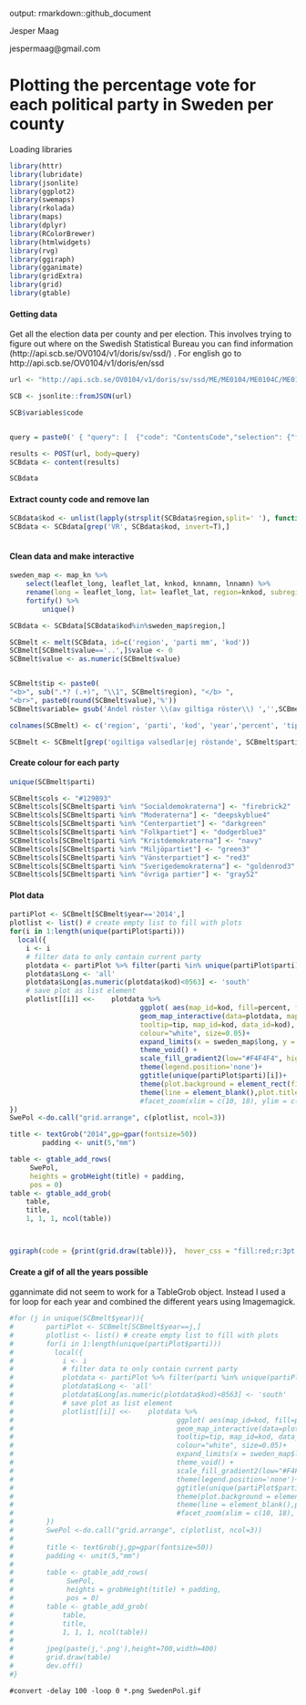 output: rmarkdown::github_document

Jesper Maag

jespermaag@gmail.com


# Plotting the percentage vote for each political party in Sweden per county 


Loading libraries 
```r
library(httr)
library(lubridate)
library(jsonlite)
library(ggplot2)
library(swemaps)
library(rkolada)
library(maps)
library(dplyr)
library(RColorBrewer)
library(htmlwidgets)
library(rvg)
library(ggiraph)
library(gganimate)
library(gridExtra)
library(grid)
library(gtable)
```

#### Getting data
Get all the election data per county and per election.
This involves trying to figure out where on the Swedish Statistical Bureau you can find information (http://api.scb.se/OV0104/v1/doris/sv/ssd/) .
For english go to http://api.scb.se/OV0104/v1/doris/en/ssd
```r
url <- "http://api.scb.se/OV0104/v1/doris/sv/ssd/ME/ME0104/ME0104C/ME0104T3"

SCB <- jsonlite::fromJSON(url)

SCB$variables$code


query = paste0(' { "query": [  {"code": "ContentsCode","selection": {"filter": "item", "values": [ "ME0104B7"] } }, {"code": "Tid", "selection": {"filter": "item","values": ["', paste(SCB$variables$values[[4]],collapse='" "'),'"]}},   {"code": "Region","selection": {"filter": "item", "values": ["', paste(SCB$variables$values[[1]],collapse='" "'), '"] } } ],"response": {"format": "csv"}  }')

results <- POST(url, body=query)
SCBdata <- content(results)

SCBdata
```

#### Extract county code and remove lan
```r

SCBdata$kod <- unlist(lapply(strsplit(SCBdata$region,split=' '), function(x) {x[1]}))
SCBdata <- SCBdata[grep('VR', SCBdata$kod, invert=T),]
      
```

#### Clean data and make interactive

```r
sweden_map <- map_kn %>%
	select(leaflet_long, leaflet_lat, knkod, knnamn, lnnamn) %>%
	rename(long = leaflet_long, lat= leaflet_lat, region=knkod, subregion=knnamn) %>%
	fortify() %>%
        unique()

SCBdata <- SCBdata[SCBdata$kod%in%sweden_map$region,]

SCBmelt <- melt(SCBdata, id=c('region', 'parti mm', 'kod'))
SCBmelt[SCBmelt$value=='..',]$value <- 0
SCBmelt$value <- as.numeric(SCBmelt$value)


SCBmelt$tip <- paste0(
"<b>", sub(".*? (.+)", "\\1", SCBmelt$region), "</b> ",
"<br>", paste0(round(SCBmelt$value),'%'))
SCBmelt$variable= gsub('Andel röster \\(av giltiga röster\\) ','',SCBmelt$variable )

colnames(SCBmelt) <- c('region', 'parti', 'kod', 'year','percent', 'tip')

SCBmelt <- SCBmelt[grep('ogiltiga valsedlar|ej röstande', SCBmelt$parti, invert=T),]

```


#### Create colour for each party
```r
unique(SCBmelt$parti)

SCBmelt$cols <- "#129B93"
SCBmelt$cols[SCBmelt$parti %in% "Socialdemokraterna"] <- "firebrick2"
SCBmelt$cols[SCBmelt$parti %in% "Moderaterna"] <- "deepskyblue4"
SCBmelt$cols[SCBmelt$parti %in% "Centerpartiet"] <- "darkgreen"
SCBmelt$cols[SCBmelt$parti %in% "Folkpartiet"] <- "dodgerblue3"
SCBmelt$cols[SCBmelt$parti %in% "Kristdemokraterna"] <- "navy"
SCBmelt$cols[SCBmelt$parti %in% "Miljöpartiet"] <- "green3"
SCBmelt$cols[SCBmelt$parti %in% "Vänsterpartiet"] <- "red3"
SCBmelt$cols[SCBmelt$parti %in% "Sverigedemokraterna"] <- "goldenrod3"
SCBmelt$cols[SCBmelt$parti %in% "övriga partier"] <- "gray52"


```

#### Plot data 
```r
partiPlot <- SCBmelt[SCBmelt$year=='2014',]
plotlist <- list() # create empty list to fill with plots
for(i in 1:length(unique(partiPlot$parti)))
  local({
    i <- i
    # filter data to only contain current party
    plotdata <- partiPlot %>% filter(parti %in% unique(partiPlot$parti)[i])
    plotdata$Long <- 'all'
    plotdata$Long[as.numeric(plotdata$kod)<0563] <- 'south'
    # save plot as list element  
    plotlist[[i]] <<-    plotdata %>%
                                ggplot( aes(map_id=kod, fill=percent, frame = year))+ 
                                geom_map_interactive(data=plotdata, map=sweden_map, aes(fill=percent, 
                                tooltip=tip, map_id=kod, data_id=kod), 
                                colour="white", size=0.05)+
                                expand_limits(x = sweden_map$long, y = sweden_map$lat)+
                                theme_void() +
                                scale_fill_gradient2(low="#F4F4F4", high=unique(plotdata$cols)) +
                                theme(legend.position='none')+
                                ggtitle(unique(partiPlot$parti)[i])+
                                theme(plot.background = element_rect(fill = '#999999'))+
                                theme(line = element_blank(),plot.title = element_text(hjust = 0.5))#+
                                #facet_zoom(xlim = c(10, 18), ylim = c(55, 60), zoom.size = 2)
})
SwePol <-do.call("grid.arrange", c(plotlist, ncol=3))

title <- textGrob("2014",gp=gpar(fontsize=50))
        padding <- unit(5,"mm")

table <- gtable_add_rows(
     SwePol, 
     heights = grobHeight(title) + padding,
     pos = 0)
table <- gtable_add_grob(
    table, 
    title, 
    1, 1, 1, ncol(table))



ggiraph(code = {print(grid.draw(table))},  hover_css = "fill:red;r:3pt;" ,height_svg=9)

```

#### Create a gif of all the years possible
ggannimate did not seem to work for a TableGrob object. 
Instead I used a for loop for each year and combined the different years using Imagemagick. 
```r
#for (j in unique(SCBmelt$year)){
#        partiPlot <- SCBmelt[SCBmelt$year==j,]
#        plotlist <- list() # create empty list to fill with plots
#        for(i in 1:length(unique(partiPlot$parti)))
#          local({
#            i <- i
#            # filter data to only contain current party
#            plotdata <- partiPlot %>% filter(parti %in% unique(partiPlot$parti)[i])
#            plotdata$Long <- 'all'
#            plotdata$Long[as.numeric(plotdata$kod)<0563] <- 'south'
#            # save plot as list element  
#            plotlist[[i]] <<-    plotdata %>%
#                                        ggplot( aes(map_id=kod, fill=percent, frame = year))+ 
#                                        geom_map_interactive(data=plotdata, map=sweden_map, aes(fill=percent, 
#                                        tooltip=tip, map_id=kod, data_id=kod), 
#                                        colour="white", size=0.05)+
#                                        expand_limits(x = sweden_map$long, y = sweden_map$lat)+
#                                        theme_void() +
#                                        scale_fill_gradient2(low="#F4F4F4", high=unique(plotdata$cols)) +
#                                        theme(legend.position='none')+
#                                        ggtitle(unique(partiPlot$parti)[i])+
#                                        theme(plot.background = element_rect(fill = '#999999'))+
#                                        theme(line = element_blank(),plot.title = element_text(hjust = 0.5))#+
#                                        #facet_zoom(xlim = c(10, 18), ylim = c(55, 60), zoom.size = 2)
#        })
#        SwePol <-do.call("grid.arrange", c(plotlist, ncol=3))
#        
#        title <- textGrob(j,gp=gpar(fontsize=50))
#        padding <- unit(5,"mm")
#
#        table <- gtable_add_rows(
#             SwePol, 
#             heights = grobHeight(title) + padding,
#             pos = 0)
#        table <- gtable_add_grob(
#            table, 
#            title, 
#            1, 1, 1, ncol(table))
#
#        jpeg(paste(j,'.png'),height=700,width=400)
#        grid.draw(table)
#        dev.off()     
#}
```
```
#convert -delay 100 -loop 0 *.png SwedenPol.gif 
```
#